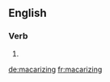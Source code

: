 ==English==

===Verb===
{{head|en|present participle}}

# {{present participle of|macarize|lang=en}}

[[de:macarizing]]
[[fr:macarizing]]